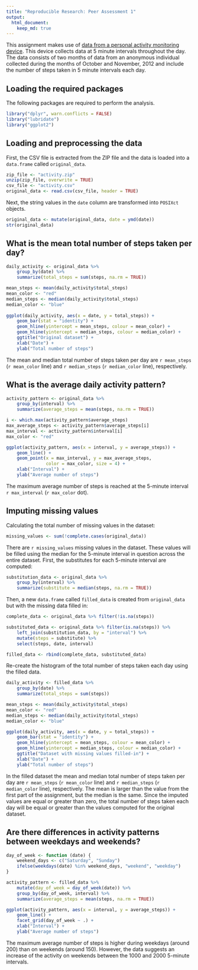 ```yaml
---
title: "Reproducible Research: Peer Assessment 1"
output: 
  html_document:
    keep_md: true
---
```


This assignment makes use of [data from a personal activity monitoring device][1]. 
This device collects data at 5 minute intervals throughout the day. The data 
consists of two months of data from an anonymous individual collected during
the months of October and November, 2012 and include the number of steps 
taken in 5 minute intervals each day.

[1]: https://d396qusza40orc.cloudfront.net/repdata%2Fdata%2Factivity.zip

## Loading the required packages

The following packages are required to perform the analysis.

```r
library("dplyr", warn.conflicts = FALSE)
library("lubridate")
library("ggplot2")
```

## Loading and preprocessing the data

First, the CSV file is extracted from the ZIP file and the data 
is loaded into a `data.frame` called `original_data`.

```r
zip_file <- "activity.zip"
unzip(zip_file, overwrite = TRUE)
csv_file <- "activity.csv"
original_data <- read.csv(csv_file, header = TRUE)
```

Next, the string values in the `date` column are transformed into 
`POSIXct` objects.

```r
original_data <- mutate(original_data, date = ymd(date))
str(original_data)
```

## What is the mean total number of steps taken per day?

```r
daily_activity <- original_data %>%
    group_by(date) %>%
    summarize(total_steps = sum(steps, na.rm = TRUE))

mean_steps <- mean(daily_activity$total_steps)
mean_color <- "red"
median_steps <- median(daily_activity$total_steps)
median_color <- "blue"
    
ggplot(daily_activity, aes(x = date, y = total_steps)) +
    geom_bar(stat = "identity") +
    geom_hline(yintercept = mean_steps, colour = mean_color) +
    geom_hline(yintercept = median_steps, colour = median_color) +
    ggtitle("Original dataset") +
    xlab("Date") +
    ylab("Total number of steps")
```

The mean and median total number of steps taken per day are `r mean_steps` 
(`r mean_color` line) and `r median_steps` (`r median_color` line),
respectively.

## What is the average daily activity pattern?

```r
activity_pattern <- original_data %>%
    group_by(interval) %>%
    summarize(average_steps = mean(steps, na.rm = TRUE))

i <- which.max(activity_pattern$average_steps)
max_average_steps <- activity_pattern$average_steps[i]
max_interval <- activity_pattern$interval[i]
max_color <- "red"

ggplot(activity_pattern, aes(x = interval, y = average_steps)) +
    geom_line() +
    geom_point(x = max_interval, y = max_average_steps,
               color = max_color, size = 4) +
    xlab("Interval") +
    ylab("Average number of steps")
```

The maximum average number of steps is reached at the 5-minute interval 
`r max_interval` (`r max_color` dot).

## Imputing missing values

Calculating the total number of missing values in the dataset:

```r
missing_values <- sum(!complete.cases(original_data))
```

There are `r missing_values` missing values in the dataset. These values will
be filled using the median for the 5-minute interval in question across the 
entire dataset. First, the substitutes for each 5-minute interval are computed:

```r
substitution_data <- original_data %>%
    group_by(interval) %>%
    summarize(substitute = median(steps, na.rm = TRUE))
```

Then, a new `data.frame` called `filled_data` is created from `original_data` 
but with the missing data filled in:

```r
complete_data <- original_data %>% filter(!is.na(steps))

substituted_data <- original_data %>% filter(is.na(steps)) %>%
    left_join(substitution_data, by = "interval") %>%
    mutate(steps = substitute) %>%
    select(steps, date, interval)

filled_data <- rbind(complete_data, substituted_data)
```

Re-create the histogram of the total number of steps taken each day using
the filled data.

```r
daily_activity <- filled_data %>%
    group_by(date) %>%
    summarize(total_steps = sum(steps))

mean_steps <- mean(daily_activity$total_steps)
mean_color <- "red"
median_steps <- median(daily_activity$total_steps)
median_color <- "blue"

ggplot(daily_activity, aes(x = date, y = total_steps)) +
    geom_bar(stat = "identity") +
    geom_hline(yintercept = mean_steps, colour = mean_color) +
    geom_hline(yintercept = median_steps, colour = median_color) +
    ggtitle("Dataset with missing values filled-in") +
    xlab("Date") +
    ylab("Total number of steps")
```

In the filled dataset the mean and median total number of steps taken 
per day are `r mean_steps` (`r mean_color` line) and `r median_steps`
(`r median_color` line), respectively. The mean is larger than the value
from the first part of the assignment, but the median is the same.
Since the imputed values are equal or greater than zero, the total number of 
steps taken each day will be equal or greater than the values computed 
for the original dataset.

## Are there differences in activity patterns between weekdays and weekends?

```r
day_of_week <- function (date) {
    weekend_days <- c("Saturday", "Sunday")
    ifelse(weekdays(date) %in% weekend_days, "weekend", "weekday")
}

activity_pattern <- filled_data %>%
    mutate(day_of_week = day_of_week(date)) %>%
    group_by(day_of_week, interval) %>%
    summarize(average_steps = mean(steps, na.rm = TRUE))

ggplot(activity_pattern, aes(x = interval, y = average_steps)) +
    geom_line() +
    facet_grid(day_of_week ~ .) +
    xlab("Interval") +
    ylab("Average number of steps")
```

The maximum average number of steps is higher during weekdays (around 200)
than on weekends (around 150). However, the data suggests an increase of the
activity on weekends between the 1000 and 2000 5-minute intervals.

